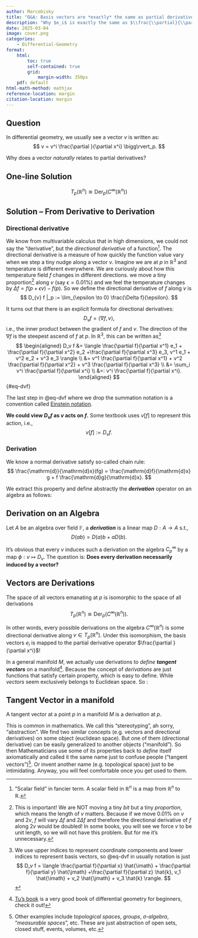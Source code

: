 ```yaml
---
author: Marcobisky
title: "Q&A: Basis vectors are *exactly* the same as partial derivative operator?"
description: "Why $e_i$ is exactly the same as $\\frac{\\partial}{\\partial x^i}$? How to define tangent space at some point of a **manifold**?"
date: 2025-03-04
image: cover.png
categories:
    - Differential-Geometry
format: 
    html:
        toc: true
        self-contained: true
        grid: 
            margin-width: 350px
    pdf: default
html-math-method: mathjax
reference-location: margin
citation-location: margin
---
```


## Question

In differential geometry, we usually see a vector $v$ is written as:
$$
v = v^i \frac{\partial }{\partial x^i} \bigg\rvert_p.
$$

Why does a vector *naturally* relates to partial derivatives?

<!-- ----------------------------------------- -->
::: {.callout-warning icon=false collapse=true}
## One-line Solution
$$
T_p (\mathbb{R}^n) \cong \text{Der}_p (C^\infty(\mathbb{R}^n))
$$
:::
<!-- ----------------------------------------- -->


## Solution -- From Derivative to Derivation

### Directional derivative

We know from multivariable calculus that in high dimensions, we could not say the "derivative", but the *directional derivative* of a function[^function]. The directional derivative is a measure of how quickly the function value vary when we step a tiny nudge along a vector $v$. Imagine we are at $p$ in $\mathbb{R}^3$ and temperature is different everywhere. We are curiously about how this temperature field $f$ changes in different directions. we move a tiny proportion[^proportion] along $v$ (say $\epsilon = 0.01 \%$) and we feel the temperature changes by $\Delta f = f(p+\epsilon v)-f(p)$. So we define the directional derivative of $f$ along $v$ is
$$
D_{v} f |_p := \lim_{\epsilon \to 0} \frac{\Delta f}{\epsilon}.
$$


[^function]: "Scalar field" in fancier term. A scalar field in $\mathbb{R}^n$ is a map from $\mathbb{R}^n$ to $\mathbb{R}$.

[^proportion]: This is important! We are NOT moving a tiny *bit* but a tiny *proportion*, which means the length of $v$ matters. Because if we move $0.01 \%$ on $v$ and $2 v$, $f$ will vary $\Delta f$ and $2\Delta f$ and therefore the directional derivative of $f$ along $2v$ would be doubled! In some books, you will see we force $v$ to be unit length, so we will not have this problem. But for me it's unnecessary.

It turns out that there is an explicit formula for directional derivatives:
$$
D_{v} f = \langle\nabla f, v\rangle,
$$
i.e., the inner product between the gradient of $f$ and $v$. The direction of the $\nabla f$ is the steepest ascend of $f$ at $p$. In $\mathbb{R}^3$, this can be written as[^indices]
$$
\begin{aligned}
    D_v f &= \langle \frac{\partial f}{\partial x^1} e_1 + \frac{\partial f}{\partial x^2} e_2 +\frac{\partial f}{\partial x^3} e_3, v^1 e_1 + v^2 e_2 + v^3 e_3 \rangle \\
    &= v^1 \frac{\partial f}{\partial x^1} + v^2 \frac{\partial f}{\partial x^2} + v^3 \frac{\partial f}{\partial x^3} \\
    &= \sum_i v^i \frac{\partial f}{\partial x^i} \\
    &=: v^i \frac{\partial f}{\partial x^i}.
\end{aligned}
$${#eq-dvf}


[^indices]: We use upper indices to represent coordinate components and lower indices to represent basis vectors, so @eq-dvf in usually notation is just
$$
D_v f = \langle \frac{\partial f}{\partial x} \hat{\imath} + \frac{\partial f}{\partial y} \hat{\jmath} +\frac{\partial f}{\partial z} \hat{k}, v_1 \hat{\imath} + v_2 \hat{\jmath} + v_3 \hat{k} \rangle.
$$

The last step in @eq-dvf where we drop the summation notation is a convention called [Einstein notation](https://en.wikipedia.org/wiki/Einstein_notation). 

**We could view $D_v f$ as $v$ acts on $f$.** Some textbook uses $v[f]$ to represent this action, i.e.,
$$
v[f] := D_v f.
$$

### Derivation

We know a normal derivative satisfy so-called chain rule:
$$
\frac{\mathrm{d}}{\mathrm{d}x}(fg) = \frac{\mathrm{d}f}{\mathrm{d}x} g + f \frac{\mathrm{d}g}{\mathrm{d}x}.
$$

We extract this property and define abstractly the ***derivation*** operator on an algebra as follows:

<!-- ----------------------------------------- -->
::: {.callout-tip icon=false}
## Derivation on an Algebra
::: {#def-derivation .callout-def}
Let $A$ be an algebra over field $\mathbb{F}$, a ***derivation*** is a linear map $D: A \to A$ s.t.,
$$
D(ab) = D(a)b + aD(b).
$$
:::
:::
<!-- ----------------------------------------- -->

It's obvious that every $v$ induces such a derivation on the algebra $C^\infty_p$ by a map $\phi: v \mapsto D_v$. The question is: **Does every derivation necessarily induced by a vector?**

<!-- ----------------------------------------- -->
::: {.callout-tip icon=false}
## Vectors are Derivations
::: {#thm-iso .callout-thm}
The space of all vectors emanating at $p$ is isomorphic to the space of all derivations
$$
T_p (\mathbb{R}^n) \cong \text{Der}_p (C^\infty(\mathbb{R}^n)).
$$
:::
:::
<!-- ----------------------------------------- -->

In other words, every possible derivations on the algebra $C^\infty(\mathbb{R}^n)$ is some directional derivative along $v \in T_p (\mathbb{R}^n)$. Under this isomorphism, the basis vectors $e_i$ is mapped to the partial derivative operator $\frac{\partial }{\partial x^i}$!

In a general manifold $M$, we actually use derivations to *define* ***tangent vectors*** on a manifold[^tubook]. Because the concept of *derivations* are just functions that satisfy certain property, which is easy to define. While *vectors* seem exclusively belongs to Euclidean space. So :

<!-- ----------------------------------------- -->
::: {.callout-tip icon=false}
## Tangent Vector in a manifold
::: {#def-tangent .callout-def}
A tangent vector at a point $p$ in a manifold $M$ is a derivation at $p$.
:::
:::
<!-- ----------------------------------------- -->

[^tubook]: [Tu's book](https://www.amazon.sg/Introduction-Manifolds-Loring-W-Tu/dp/1441973990) is a very good book of differential geometry for beginners, check it out!

This is common in mathematics. We call this "stereotyping", ah sorry, "abstraction". We find two similar concepts (e.g. vectors and directional derivatives) on some object (euclidean space). But one of them (directional derivative) can be easily generalized to another objects ("manifold"). So then Mathematicians use some of its properties back to *define* itself axiomatically and called it the same name just to confuse people ("tangent vectors")[^confuse]. Or invent another name (e.g. topological space) just to be intimidating. Anyway, you will feel comfortable once you get used to them.

[^confuse]: Other examples include *topological spaces*, *groups*, *$\sigma$-algebra*, "*measurable spaces*", etc. These are just abstraction of open sets, closed stuff, events, volumes, etc.